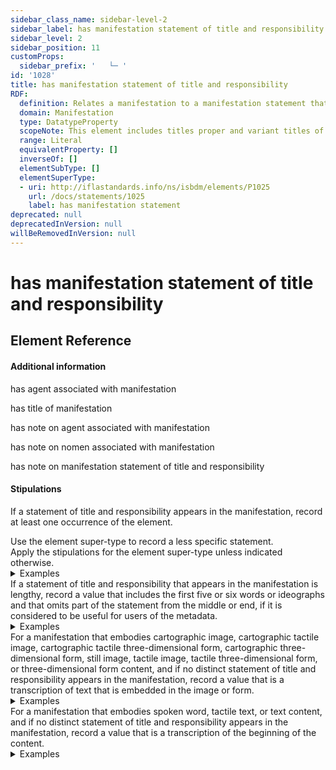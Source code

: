 ```yaml
---
sidebar_class_name: sidebar-level-2
sidebar_label: has manifestation statement of title and responsibility
sidebar_level: 2
sidebar_position: 11
customProps:
  sidebar_prefix: '   └─ '
id: '1028'
title: has manifestation statement of title and responsibility
RDF:
  definition: Relates a manifestation to a manifestation statement that includes titles of the manifestation and the names, functions, and other details of agents who are responsible for the creation of works and expressions that are embodied in the manifestation.
  domain: Manifestation
  type: DatatypeProperty
  scopeNote: This element includes titles proper and variant titles of the manifestation, and titles of works and expressions that are embodied in the manifestation.
  range: Literal
  equivalentProperty: []
  inverseOf: []
  elementSubType: []
  elementSuperType:
  - uri: http://iflastandards.info/ns/isbdm/elements/P1025
    url: /docs/statements/1025
    label: has manifestation statement
deprecated: null
deprecatedInVersion: null
willBeRemovedInVersion: null
---
```

# has manifestation statement of title and responsibility

## Element Reference
<ElementReference frontMatter={frontMatter} />

#### Additional information

<SeeAlso><InLink href="/docs/relationships/1005">has agent associated with manifestation</InLink></SeeAlso>

<SeeAlso><InLink href="/docs/relationships/1037">has title of manifestation</InLink></SeeAlso>

<SeeAlso><InLink href="/docs/notes/1266">has note on agent associated with manifestation</InLink></SeeAlso>

<SeeAlso><InLink href="/docs/notes/1273">has note on nomen associated with manifestation</InLink></SeeAlso>

<SeeAlso><InLink href="/docs/notes/1206">has note on manifestation statement of title and responsibility</InLink></SeeAlso>

#### Stipulations

<div className="stip">
  <Mandatory />
  
  If a statement of title and responsibility appears in the manifestation, record at least one occurrence of the element.
</div>

<div className="stip">
  Use the element super-type to record a less specific statement.
</div>

<div className="stip">
  Apply the stipulations for the element super-type unless indicated otherwise.
  
  <details>
  <summary>Examples</summary>
  
  | Property | Value |
  |:---------|:------|
  | has manifestation statement of title and responsibility | "Alan Alexander Milne, Medo Winnie zvani Pooh" |
  | has manifestation statement of title and responsibility | "ilustrirao Ernest H. Shepard, prevela Mia Pervan-Plavec, stihove napisao Zvonimir Balog." |
  
  *[Full example: <InLink href="/docs/fullex/fx004">Medo Winnie zvani Pooh (1986; Mladost; svezak)</InLink>. The first value is the most prominent; the second value is an extract from a fuller statement that is considered to have utility for users of the metadata.]*
  <hr />
  
  | Property | Value |
  |:---------|:------|
  | has manifestation statement of title and responsibility | "Welcome to RDA Toolkit" |
  | has manifestation statement of title and responsibility | "The RDA Steering Committee (RSC) is authorized by the RDA Board with the responsibility for updating and maintaining the content of RDA." |
  
  *[Full example: <InLink href="/docs/fullex/fx006">RDA toolkit (2020-; RDA Copyright Holders; online resource)</InLink>. The values appear on the home page and About page respectively. The home page statement is the most prominent; the About page statement is considered to have utility for users of the metadata.]*
  <hr />
  
  | Property | Value |
  |:---------|:------|
  | has manifestation statement of title and responsibility | "Einstein on the beach, an opera in four acts by Philip Glass / Robert Wilson" |
  | has manifestation statement of title and responsibility | "Set and light design, Robert Wilson; music - lyrics, Philip Glass | Choreography by Lucinda Childs | with Helga Davis, Kate Moran, Antoine Silverman | Spoken text, Christopher Knowles, Samuel M. Johnson, Lucinda Childs | with The Lucinda Childs Dance Company, music performed by The Philip Glass Ensemble | Music director, Michael Riesman, directeur co-director Ann-Christin Rommen | Philip Glass Ensemble conducted by Michael Riesman | … Film director, Don Kent" |
  
  *[Full example: <InLink href="/docs/fullex/fx010">Einstein on the beach (2016; Opus Arte; videodisc; DVD)</InLink>. The values appear on successive screens of credits. The first two credits are considered to be the most prominent statement, and the remaining credits are considered to have utility for users of the metadata. The values concatenate the successive credits. Whitespace between credits is replaced by a vertical bar "|" and whitespace within credits is replaced by a comma-space.]*
  </details>
</div>

<div className="stip">
  If a statement of title and responsibility that appears in the manifestation is lengthy, record a value that includes the first five or six words or ideographs and that omits part of the statement from the middle or end, if it is considered to be useful for users of the metadata.
  
  <details>
  <summary>Examples</summary>
  
  | Property | Value |
  |:---------|:------|
  | has manifestation statement of title and responsibility | "Evangelistarium Marci Maruli Spalatensis …, opus uere euangelicum cultissimoque adornatum sermo, sub Fidei, Spei et Charitatis titulis, in septem partitu libros" |
  </details>
</div>

<div className="stip">
  For a manifestation that embodies cartographic image, cartographic tactile image, cartographic tactile three-dimensional form, cartographic three-dimensional form, still image, tactile image, tactile three-dimensional form, or three-dimensional form content, and if no distinct statement of title and responsibility appears in the manifestation, record a value that is a transcription of text that is embedded in the image or form.
  
  <details>
  <summary>Examples</summary>
  
  | Property | Value |
  |:---------|:------|
  | has manifestation statement of title and responsibility | "Ceci n’est pas une pipe." |
  | has manifestation statement of title and responsibility | "Magritte" |
  
  *[Full example: <InLink href="/docs/fullex/fx045">Treachery of images (ceci n'est pas une pipe) (1929; Magritte, René, 1898-1967; sheet)</InLink>. The values are a sentence and a signature that are embedded in a painting.]*
  <hr />
  
  | Property | Value |
  |:---------|:------|
  | has manifestation statement of title and responsibility | "Zadar does Banksy, Unauthorized exhibition, izložba, exhibition, 1/6-8/10, Kneževa palača, Rector’s Palace, II Palače, II Palaces, NMZ" |
  
  *[Full example: <InLink href="/docs/fullex/fx043">Zadar does Banksy (2023; Narodni muzej Zadar; list)</InLink>.]*
  </details>
</div>

<div className="stip">
  For a manifestation that embodies spoken word, tactile text, or text content, and if no distinct statement of title and responsibility appears in the manifestation, record a value that is a transcription of the beginning of the content.
  
  <details>
  <summary>Examples</summary>
  
  | Property | Value |
  |:---------|:------|
  | has manifestation statement of title and responsibility | "I am a jolly huntsman, My voice is shrill and clear" |
  
  *[Transcription of the first two lines of a poem.]*
  </details>
</div>
